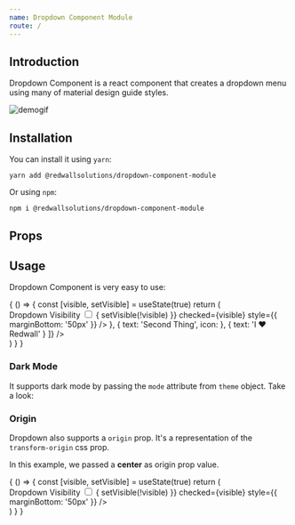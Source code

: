 ```yaml
---
name: Dropdown Component Module
route: /
---
```


## Introduction

Dropdown Component is a react component that creates a dropdown menu using many of material design guide styles.

![demogif](src/lib/assets/demo.gif)

## Installation

You can install it using `yarn`:

    yarn add @redwallsolutions/dropdown-component-module

Or using `npm`:

    npm i @redwallsolutions/dropdown-component-module

## Props

<Props of={Dropdown} />

## Usage

Dropdown Component is very easy to use:

<Playground>
    {
        () => {
            const [visible, setVisible] = useState(true)
            return (
                <div style={{width: 174, height: 250}}>    
                    <label htmlFor="visibility">Dropdown Visibility</label>
                    <input
                        type="checkbox"
                        onChange={() => {
                            setVisible(!visible)
                        }}
                        checked={visible}
                        style={{ marginBottom: '50px' }}
                    />
                    <Dropdown
                        visible={visible}
                        items={[
                            { 
                                text: 'Awesome Option',
                                icon: <MdAndroid/> 
                            },
                            { 
                                text: 'Second Thing',
                                icon: <MdCreate/> 
                            },
                            { text: 'I ❤️ Redwall' }
                        ]}
                    />
	            </div>
            )
        }
    }
</Playground>

### Dark Mode

It supports dark mode by passing the `mode` attribute from `theme` object. Take a look:

<Playground>
    <div style={{width: 280, height: 139}}>
        <Dropdown
            theme={{ mode: 'dark' }}
            visible={true}
            items={[
                { text: 'Another Option' },
                { text: "I'm a nice option" },
                { text: 'VERY LOOOOOOOOOOOOOOOOOOOOOOOOOOOOOOOOOOOONG' }
            ]}
        />
    </div>
</Playground>

### Origin

Dropdown also supports a `origin` prop. It's a representation of the `transform-origin` css prop.

In this example, we passed a **center** as origin prop value.

<Playground>
    {
        () => {
            const [visible, setVisible] = useState(true)
            return (
                <div style={{width: 134, height: 250}}>    
                    <label htmlFor="visibility">Dropdown Visibility</label>
                    <input
                        type="checkbox"
                        onChange={() => {
                            setVisible(!visible)
                        }}
                        checked={visible}
                        style={{ marginBottom: '50px' }}
                    />
                    <Dropdown
                        visible={visible}
                        items={[
                            { text: 'Awesome Option' },
                            { text: 'Second Thing' },
                            { text: 'I ❤️ Redwall' }
                        ]}
                        origin="center"
                    />
	            </div>
            )
        }
    }
</Playground>